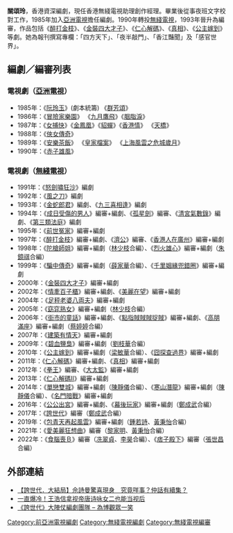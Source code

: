 '''關頌玲'''，香港資深編劇，現任香港無綫電視助理創作經理。畢業後從事夜班文字校對工作，1985年加入[[亞洲電視|亞洲電視]]擔任編劇。1990年轉投[[無綫電視|無綫電視]]，1993年晉升為編審，作品包括《[[醉打金枝_(無綫電視劇)|醉打金枝]]》、《[[金裝四大才子|金裝四大才子]]》、《[[仁心解碼|仁心解碼]]》、《[[真相_(無綫電視劇)|真相]]》、《[[公主嫁到|公主嫁到]]》等劇。她為報刊撰寫專欄：「四方天下」、「夜半敲門」、「香江豔聞」及「感官世界」。

==編劇／編審列表==
===電視劇（[[亞洲電視|亞洲電視]]）===
*1985年：《[[阮玲玉_(電視劇)|阮玲玉]]》(劇本統籌) 《[[群芳頌|群芳頌]]》
*1986年：《[[冒險家樂園|冒險家樂園]]》 《[[九月鷹飛_(1986年電視劇)|九月鷹飛]]》《[[胭脂淚_(電視劇)|胭脂淚]]》
*1987年：《[[女捕快|女捕快]]》《[[金鳳凰|金鳳凰]]》《[[貂蟬_(電視劇)|貂蟬]]》《[[香港情|香港情]]》 《[[天橋_(電視劇)|天橋]]》
*1988年：《[[俠女傳奇|俠女傳奇]]》
*1989年：《[[安樂茶飯|安樂茶飯]]》 《[[皇家檔案|皇家檔案]]》 《[[上海風雲|上海風雲之危城歲月]]》
*1990年：《[[赤子雄風|赤子雄風]]》

===電視劇（[[無綫電視|無綫電視]]）===
*1991年：《[[怒劍嘯狂沙|怒劍嘯狂沙]]》編劇
*1992年：《[[風之刀|風之刀]]》編劇
*1993年：《[[金蛇郎君_(電視劇)|金蛇郎君]]》編劇、《[[九三喜相逢|九三喜相逢]]》編劇
*1994年：《[[成日受傷的男人|成日受傷的男人]]》編審+編劇、《[[孤星劍|孤星劍]]》編審、《[[清宮氣數錄|清宮氣數錄]]》編劇、《[[第三類法庭|第三類法庭]]》編劇
*1995年：《[[前世冤家|前世冤家]]》編審+編劇
*1997年：《[[醉打金枝_(無綫電視劇)|醉打金枝]]》編審+編劇、《[[濟公_(無綫電視劇)|濟公]]》編審、《[[香港人在廣州|香港人在廣州]]》編審+編劇
*1998年：《[[陀槍師姐|陀槍師姐]]》編審+編劇（[[林少枝|林少枝]]合編）、《[[烈火雄心_(電視劇)|烈火雄心]]》編審+編劇（[[朱鏡祺|朱鏡祺]]合編）
*1999年：《[[騙中傳奇|騙中傳奇]]》編審+編劇（[[薛家華|薛家華]]合編）、《[[千里姻緣兜錯圈|千里姻緣兜錯圈]]》編審+編劇 
*2000年：《[[金裝四大才子|金裝四大才子]]》編審+編劇
*2002年：《[[情牽百子櫃|情牽百子櫃]]》編審+編劇、《[[美麗在望|美麗在望]]》編審+編劇
*2004年：《[[足秤老婆八両夫|足秤老婆八両夫]]》編審+編劇
*2005年：《[[窈窕熟女|窈窕熟女]]》編審+編劇（[[林少枝|林少枝]]合編）
*2006年：《[[街市的童話|街市的童話]]》編審+編劇、《[[點指賊賊賊捉賊|點指賊賊賊捉賊]]》編審+編劇、《[[高朋滿座|高朋滿座]]》編審+編劇（[[蔡婷婷|蔡婷婷]]合編）
*2007年：《[[建築有情天|建築有情天]]》編審+編劇
*2009年：《[[碧血鹽梟|碧血鹽梟]]》編審+編劇（[[劉枝華|劉枝華]]合編）
*2010年：《[[公主嫁到|公主嫁到]]》編審+編劇（[[梁敏華|梁敏華]]合編）、《[[囧探查過界|囧探查過界]]》編審+編劇
*2011年：《[[仁心解碼|仁心解碼]]》編審+編劇、《[[真相_(無綫電視劇)|真相]]》編審+編劇
*2012年：《[[拳王_(2012年電視劇)|拳王]]》編審、《[[大太監|大太監]]》編審+編劇
*2013年：《[[仁心解碼II|仁心解碼II]]》編審+編劇
*2014年：《[[單戀雙城|單戀雙城]]》編審+編劇（[[陳靜儀|陳靜儀]]合編）、《[[寒山潛龍|寒山潛龍]]》編審+編劇（[[陳靜儀|陳靜儀]]合編）、《[[名門暗戰|名門暗戰]]》編審+編劇
*2016年：《[[公公出宮|公公出宮]]》編審+編劇、《[[幕後玩家|幕後玩家]]》編審+編劇（[[鄭成武|鄭成武]]合編）
*2017年：《[[誇世代|誇世代]]》編審（[[鄭成武|鄭成武]]合編）
*2019年：《[[包青天再起風雲|包青天再起風雲]]》編審+編劇（[[鍾若詩|鍾若詩]]、[[黃秉怡|黃秉怡]]合編）
*2021年：《[[愛美麗狂想曲|愛美麗狂想曲]]》編審（[[黎家明|黎家明]]、[[黃秉怡|黃秉怡]]合編）
*2022年：《[[食腦喪Ｂ|食腦喪Ｂ]]》編審（[[冼翠貞|冼翠貞]]、[[李昊|李昊]]合編）、《[[痞子殿下|痞子殿下]]》編審（[[張世昌_(編劇)|張世昌]]合編）

==外部連結==
*[https://www.hk01.com/%E5%8D%B3%E6%99%82%E5%A8%9B%E6%A8%82/149185/%E8%AA%87%E4%B8%96%E4%BB%A3-%E5%A4%A7%E7%B5%90%E5%B1%80-%E4%BD%98%E8%A9%A9%E6%9B%BC%E9%A9%9A%E5%96%9C%E7%8F%BE%E8%BA%AB-%E7%A9%B6%E7%AB%9F%E5%92%A9%E4%BA%8B-%E4%BB%B2%E8%A9%B1%E6%9C%89%E7%BA%8C%E9%9B%86   【誇世代．大結局】佘詩曼驚喜現身　究竟咩事？仲話有續集？] {{Wayback|url=https://www.hk01.com/%E5%8D%B3%E6%99%82%E5%A8%9B%E6%A8%82/149185/%E8%AA%87%E4%B8%96%E4%BB%A3-%E5%A4%A7%E7%B5%90%E5%B1%80-%E4%BD%98%E8%A9%A9%E6%9B%BC%E9%A9%9A%E5%96%9C%E7%8F%BE%E8%BA%AB-%E7%A9%B6%E7%AB%9F%E5%92%A9%E4%BA%8B-%E4%BB%B2%E8%A9%B1%E6%9C%89%E7%BA%8C%E9%9B%86 |date=20201026231644 }}
*[http://ent.sina.com.cn/v/m/2018-01-22/doc-ifyqwiqi2185531.shtml  一直爆冷！王浩信拿视帝唐诗咏女二也能当视后] {{Wayback|url=http://ent.sina.com.cn/v/m/2018-01-22/doc-ifyqwiqi2185531.shtml |date=20201025195903 }}
*[http://www.tvbusa.com/tvb-weekly/11-30-2017-my-age-apart-audience/ 《誇世代》大陣仗編劇團隊 – 為博觀眾一笑] {{Wayback|url=http://www.tvbusa.com/tvb-weekly/11-30-2017-my-age-apart-audience/ |date=20181015002947 }}

{{無綫電視劇集編審}}
[[Category:前亞洲電視編劇|Category:前亞洲電視編劇]]
[[Category:無綫電視編劇|Category:無綫電視編劇]]
[[Category:無綫電視編審|Category:無綫電視編審]]